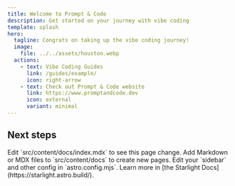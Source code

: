 ```yaml
---
title: Welcome to Prompt & Code
description: Get started on your journey with vibe coding 
template: splash
hero:
  tagline: Congrats on taking up the vibe coding journey!
  image:
    file: ../../assets/houston.webp
  actions:
    - text: Vibe Coding Guides
      link: /guides/example/
      icon: right-arrow
    - text: Check out Prompt & Code website
      link: https://www.promptandcode.dev
      icon: external
      variant: minimal
---
```



## Next steps

<CardGrid stagger>
	<Card title="Update content" icon="pencil">
		Edit `src/content/docs/index.mdx` to see this page change.
	</Card>
	<Card title="Add new content" icon="add-document">
		Add Markdown or MDX files to `src/content/docs` to create new pages.
	</Card>
	<Card title="Configure your site" icon="setting">
		Edit your `sidebar` and other config in `astro.config.mjs`.
	</Card>
	<Card title="Read the docs" icon="open-book">
		Learn more in [the Starlight Docs](https://starlight.astro.build/).
	</Card>
</CardGrid>
